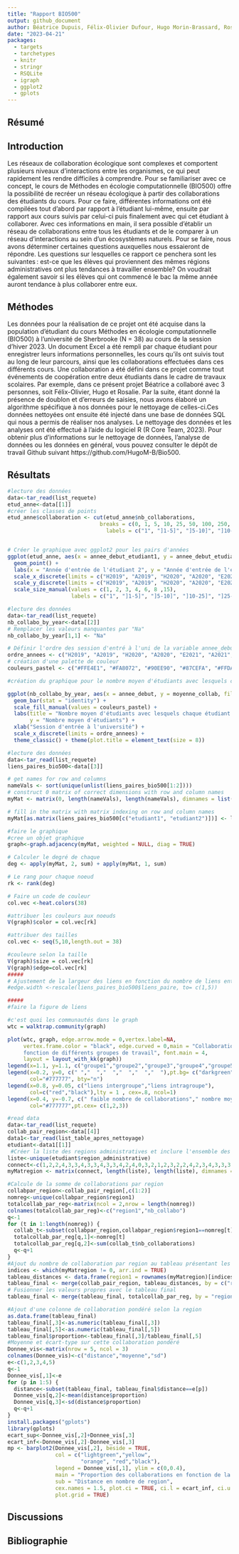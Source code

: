 ```yaml
---
title: "Rapport BIO500"
output: github_document
author: Béatrice Dupuis, Félix-Olivier Dufour, Hugo Morin-Brassard, Rosalie Gagnon <br>
date: "2023-04-21" 
packages:
  - targets
  - tarchetypes
  - knitr
  - stringr
  - RSQLite
  - igraph
  - ggplot2
  - gplots
---
```





## Résumé 

## Introduction 

Les réseaux de collaboration écologique sont complexes et comportent plusieurs niveaux d’interactions entre les organismes, ce qui peut rapidement les rendre difficiles à comprendre. Pour se familiariser avec ce concept, le cours de Méthodes en écologie computationnelle (BIO500) offre la possibilité de recréer un réseau écologique à partir des collaborations des étudiants du cours. Pour ce faire, différentes informations ont été compilées tout d’abord par rapport à l’étudiant lui-même, ensuite par rapport aux cours suivis par celui-ci puis finalement avec qui cet étudiant à collaborer. Avec ces informations en main, il sera possible d’établir un réseau de collaborations entre tous les étudiants et de le comparer à un réseau d’interactions au sein d’un écosystèmes naturels. Pour se faire, nous avons déterminer certaines questions auxquelles nous essaieront de répondre. Les questions sur lesquelles ce rapport ce penchera sont les suivantes : est-ce que les élèves qui proviennent des mêmes régions administratives ont plus tendances à travailler ensemble? On voudrait également savoir si les élèves qui ont commencé le bac la même année auront tendance à plus collaborer entre eux. 

## Méthodes

Les données pour la réalisation de ce projet ont été acquise dans la population d’étudiant du cours Méthodes en écologie computationnelle (BIO500) à l’université de Sherbrooke (N = 38) au cours de la session d’hiver 2023. Un document Excel a été rempli par chaque étudiant pour enregistrer leurs informations personnelles, les cours qu'ils ont suivis tout au long de leur parcours, ainsi que les collaborations effectuées dans ces différents cours. Une collaboration a été défini dans ce projet comme tout événements de coopération entre deux étudiants dans le cadre de travaux scolaires. Par exemple, dans ce présent projet Béatrice a collaboré avec 3 personnes, soit Félix-Olivier, Hugo et Rosalie. Par la suite, étant donné la présence de doublon et d’erreurs de saisies, nous avons élaboré un algorithme spécifique à nos données pour le nettoyage de celles-ci.Ces données nettoyées ont ensuite été injecté dans une base de données SQL qui nous a permis de réaliser nos analyses. Le nettoyage des données et les analyses ont été effectué à l’aide du logiciel R (R Core Team, 2023). Pour obtenir plus d'informations sur le nettoyage de données, l'analyse de données ou les données en général, vous pouvez consulter le dépôt de travail Github suivant https://github.com/HugoM-B/Bio500. 

## Résultats
```r
#lecture des données
data<-tar_read(list_requete)
etud_anne<-data[[1]]
#créer les classes de points
etud_anne$collaboration <- cut(etud_anne$nb_collaborations, 
                             breaks = c(0, 1, 5, 10, 25, 50, 100, 250, 1000), 
                               labels = c("1", "]1-5]", "]5-10]", "]10-25]", "]25-50]", "]50-100]", "]100-250]", "800+"))


# Créer le graphique avec ggplot2 pour les pairs d'années
ggplot(etud_anne, aes(x = annee_debut_etudiant1, y = annee_debut_etudiant2, size = collaboration)) +
  geom_point() +
  labs(x = "Année d'entrée de l'étudiant 2", y = "Année d'entrée de l'étudiant 1", size = "collaboration", color = "Nombre de collaborations") +
  scale_x_discrete(limits = c("H2019", "A2019", "H2020", "A2020", "E2021", "A2021", "H2022", "A2022")) +
  scale_y_discrete(limits = c("H2019", "A2019", "H2020", "A2020", "E2021", "A2021", "H2022", "A2022")) +
  scale_size_manual(values = c(1, 2, 3, 4, 6, 8 ,15),
                    labels = c("1", "]1-5]", "]5-10]", "]10-25]", "]25-75]", "]100-200]", "800+")) + theme_classic() + ggtitle("Coollaboration par paire de date d'entrée") 

```

```r
#lecture des données
data<-tar_read(list_requete)
nb_collabo_by_year<-data[[2]]
# Remplacer les valeurs manquantes par "Na"
nb_collabo_by_year[1,1] <- "Na"

# Définir l'ordre des session d'entré à l'uni de la variable annee_debut
ordre_annees <- c("H2019", "A2019", "H2020", "A2020", "E2021", "A2021", "H2022", "A2022","Na")
# création d'une palette de couleur
couleurs_pastel <- c("#FFE4E1", "#FA8072", "#90EE90", "#87CEFA", "#FFDAB9", "#ADD8E6", "#F08080", "#98FB98", "#BA55D3")

#création du graphique pour le nombre moyen d'étudiants avec lesquels chaque étudiant a collaboré par session d'entrée

ggplot(nb_collabo_by_year, aes(x = annee_debut, y = moyenne_collab, fill = annee_debut)) +
  geom_bar(stat = "identity") +
  scale_fill_manual(values = couleurs_pastel) +
  labs(title = "Nombre moyen d'étudiants avec lesquels chaque étudiant a collaboré par session d'entrée",
       y = "Nombre moyen d'étudiants") +
  xlab("Session d'entrée à l'université") +
  scale_x_discrete(limits = ordre_annees) +
  theme_classic() + theme(plot.title = element_text(size = 8))
```
```r
#lecture des données
data<-tar_read(list_requete)
liens_paires_bio500<-data[[3]]

# get names for row and columns
nameVals <- sort(unique(unlist(liens_paires_bio500[1:2])))
# construct 0 matrix of correct dimensions with row and column names
myMat <- matrix(0, length(nameVals), length(nameVals), dimnames = list(nameVals, nameVals))

# fill in the matrix with matrix indexing on row and column names
myMat[as.matrix(liens_paires_bio500[c("etudiant1", "etudiant2")])] <- liens_paires_bio500[["liens_paire"]]

#faire le graphique
#cree un objet graphique
graph<-graph.adjacency(myMat, weighted = NULL, diag = TRUE)

# Calculer le degré de chaque
deg <- apply(myMat, 2, sum) + apply(myMat, 1, sum)

# Le rang pour chaque noeud
rk <- rank(deg)

# Faire un code de couleur
col.vec <-heat.colors(38)

#attribuer les couleurs aux noeuds
V(graph)$color = col.vec[rk]

#attribuer des tailles
col.vec <- seq(5,10,length.out = 38)

#couleure selon la taille
V(graph)$size = col.vec[rk]
V(graph)$edge=col.vec[rk]
#####
# Ajustement de la largeur des liens en fonction du nombre de liens entre les étudiants
#edge.width <-rescale(liens_paires_bio500$liens_paire, to= c(1,5))

#####
#faire la figure de liens

#c'est quoi les communautés dans le graph
wtc = walktrap.community(graph)

plot(wtc, graph, edge.arrow.mode = 0,vertex.label=NA,
     vertex.frame.color = "black", edge.curved = 0,main = "Collaborations entre les étudiants du cours BIO500 en 
     fonction de différents groupes de travail", font.main = 4,
     layout = layout_with_kk(graph))
legend(x=1.1, y=1.1, c("groupe1","groupe2","groupe3","groupe4","groupe5","groupe6"), fill = c("lightgreen","lightyellow","orchid1","lightblue","indianred1","slateblue1"))
legend(x=0.2, y=0, c(" ","  ","  ","  ","  ","  "),pt.bg= c("darkgreen","lightblue","darkorange2","gold","gold2","royalblue2"), pch=21,
       col="#777777", bty="n")
legend(x=0.8, y=0.05, c("liens intergroupe","liens intragroupe"),
       col=c("red","black"),lty = 1 , cex=.8, ncol=1)
legend(x=0.4, y=-0.7, c(" faible nombre de collaborations"," nombre moyens de collaborations"," grand nombre de collaborations"),text.font= 0.5,pt.bg= "white", pch=21,
       col="#777777",pt.cex= c(1,2,3))

```




```r
#read data
data<-tar_read(list_requete)
collab_pair_region<-data[[4]]
data1<-tar_read(list_table_apres_nettoyage)
etudiant<-data1[[1]]
 #Créer la liste des regions administratives et inclure l'ensemble des valeurs de distance regionnale dans une matrice (voir methodologie pour l'origine des valeurs)
liste<-unique(etudiant$region_administrative)
connect<-c(1,2,2,4,3,3,4,3,3,4,3,3,4,2,4,0,3,2,1,2,3,2,2,4,2,3,4,3,3,3,2,4,0,3,2,2,1,3,2,2,3,3,4,5,2,2,3,1,3,0,4,4,3,3,1,2,3,3,2,3,3,4,3,3,3,4,0,3,3,2,2,2,1,2,2,2,3,4,3,2,2,2,3,0,3,3,2,2,3,2,1,3,3,4,5,2,2,3,2,2,0,4,4,4,3,3,2,3,1,3,4,5,3,2,2,3,3,0,4,3,2,3,2,2,3,3,1,2,3,4,3,3,3,4,0,2,3,3,4,3,3,4,4,2,1,2,5,4,4,4,5,0,1,4,4,5,3,4,5,5,3,2,1,6,5,5,5,6,0,2,3,3,2,4,3,2,3,4,5,6,1,2,4,2,2,0,5,3,3,2,3,2,2,2,3,4,5,2,1,3,2,2,0,4,4,3,3,3,2,3,2,3,4,5,4,3,1,3,4,0,4,2,2,1,3,2,2,3,3,4,5,2,2,3,1,3,0,4,4,4,3,4,3,2,3,4,5,6,2,2,4,3,1,0,5,0,0,0,0,0,0,0,0,0,0,0,0,0,0,0,0,0,3,3,4,3,3,4,4,2,1,2,5,4,4,4,5,0,1)
myMatregion <- matrix(connect, length(liste), length(liste), dimnames = list(liste, liste))

#Calcule de la somme de collaborations par region
collabpar_region<-collab_pair_region[,c(1:2)]
nomreg<-unique(collabpar_region$region1)
totalcollab_par_reg<-matrix(ncol = 2,nrow = length(nomreg))
colnames(totalcollab_par_reg)<-c("region1","nb_collabo")
q<-1
for (t in 1:length(nomreg)) {
  collab_t<-subset(collabpar_region,collabpar_region$region1==nomreg[t])
  totalcollab_par_reg[q,1]<-nomreg[t]
  totalcollab_par_reg[q,2]<-sum(collab_t$nb_collaborations)
  q<-q+1
}
#Ajout du nombre de collaboration par region au tableau présentant les collaboration entr pair de region selon la region 1
indices <- which(myMatregion != 0, arr.ind = TRUE)
tableau_distances <- data.frame(region1 = rownames(myMatregion)[indices[, 1]], region2 = colnames(myMatregion)[indices[, 2]], distance = myMatregion[indices])
tableau_final <- merge(collab_pair_region, tableau_distances, by = c("region1", "region2"))
# Fusionner les valeurs propres avec le tableau final
tableau_final <- merge(tableau_final, totalcollab_par_reg, by = "region1")

#Ajout d'une colonne de collaboration pondéré selon la region
as.data.frame(tableau_final)
tableau_final[,3]<-as.numeric(tableau_final[,3])
tableau_final[,5]<-as.numeric(tableau_final[,5])
tableau_final$proportion<-tableau_final[,3]/tableau_final[,5]
#Moyenne et écart-type sur cette collaboration pondéré
Donnee_vis<-matrix(nrow = 5, ncol = 3)
colnames(Donnee_vis)<-c("distance","moyenne","sd")
e<-c(1,2,3,4,5)
q<-1
Donnee_vis[,1]<-e
for (p in 1:5) {
  distance<-subset(tableau_final, tableau_final$distance==e[p])
  Donnee_vis[q,2]<-mean(distance$proportion)
  Donnee_vis[q,3]<-sd(distance$proportion)
  q<-q+1
}
install.packages("gplots")
library(gplots)
ecart_sup<-Donnee_vis[,2]+Donnee_vis[,3]
ecart_inf<-Donnee_vis[,2]-Donnee_vis[,3]
mp <- barplot2(Donnee_vis[,2], beside = TRUE,
               col = c("lightgreen","yellow", 
                       "orange", "red","black"),
               legend = Donnee_vis[,1], ylim = c(0,0.4),
               main = "Proportion des collaborations en fonction de la distance regionnale", font.main = 4,
               sub = "Distance en nombre de region",
               cex.names = 1.5, plot.ci = TRUE, ci.l = ecart_inf, ci.u = ecart_sup,
               plot.grid = TRUE)

```

## Discussions 

## Bibliographie 




